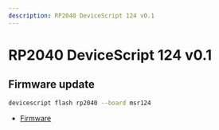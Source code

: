 ```yaml
---
description: RP2040 DeviceScript 124 v0.1
---
```

# RP2040 DeviceScript 124 v0.1




## Firmware update

```bash
devicescript flash rp2040 --board msr124
```


- [Firmware](https://github.com/microsoft/jacdac-pico/releases/latest/download/devicescript-rp2040-msr124.uf2)